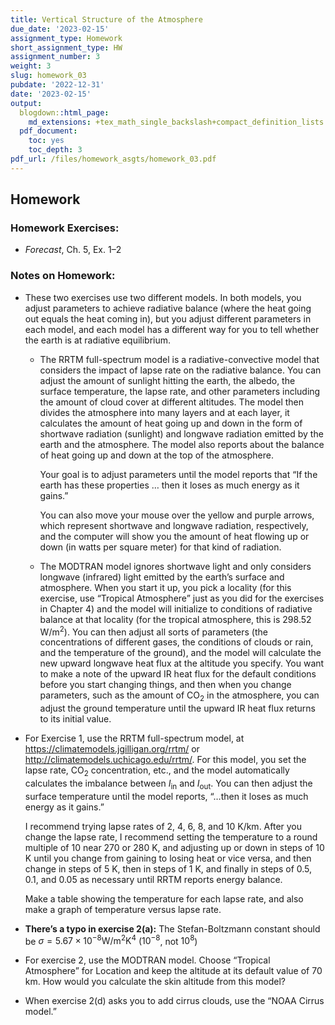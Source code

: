 ```yaml
---
title: Vertical Structure of the Atmosphere
due_date: '2023-02-15'
assignment_type: Homework
short_assignment_type: HW
assignment_number: 3
weight: 3
slug: homework_03
pubdate: '2022-12-31'
date: '2023-02-15'
output:
  blogdown::html_page:
    md_extensions: +tex_math_single_backslash+compact_definition_lists
  pdf_document:
    toc: yes
    toc_depth: 3
pdf_url: /files/homework_asgts/homework_03.pdf
---
```

## Homework

### Homework Exercises:



* _Forecast_, Ch. 5, Ex. 1--2

### Notes on Homework:


* These two exercises use two different models. In both models, you adjust 
  parameters to achieve radiative balance (where the heat going out equals 
  the heat coming in), but you adjust different parameters in each model, 
  and each model has a different way for you to tell whether the earth is at 
  radiative equilibrium.
  * The RRTM full-spectrum model is a radiative-convective model that 
    considers the impact of lapse rate on the radiative balance. You can adjust 
    the amount of sunlight hitting the earth, the albedo, the surface 
    temperature, the lapse rate, and other parameters including the amount of 
    cloud cover at different altitudes. The model then divides the atmosphere 
    into many layers and at each layer, it calculates the amount of heat going 
    up and down in the form of shortwave radiation (sunlight) and longwave 
    radiation emitted by the earth and the atmosphere. The model also reports 
    about the balance of heat going up and down at the top of the atmosphere. 
    
    Your goal is to adjust parameters until the model reports that 
    "If the earth has these properties ... then it loses as much energy as 
    it gains."  
    
    You can also move your mouse over the yellow and purple arrows, which 
    represent shortwave and longwave radiation, respectively, and the computer 
    will show you the amount of heat flowing up or down (in watts per square 
    meter) for that kind of radiation.
  * The MODTRAN model ignores shortwave light and only considers longwave 
    (infrared) light emitted by the earth's surface and atmosphere. When you 
    start it up, you pick a locality 
    (for this exercise, use "Tropical Atmosphere" just as you did 
    for the exercises in Chapter 4) 
    and the model will initialize to conditions of radiative balance at that 
    locality (for the tropical atmosphere, this is 298.52 W/m^2^). 
    You can then adjust all sorts of parameters (the concentrations of different 
    gases, the conditions of clouds or rain, and the temperature of the ground), 
    and the model will calculate the new upward longwave heat flux at the 
    altitude you specify.  You want to make a note of the upward IR heat flux 
    for the default conditions before you start changing things, and then when 
    you change parameters, such as the amount of CO~2~ in the atmosphere, you 
    can adjust the ground temperature until the upward IR heat flux returns to 
    its initial value.
* For Exercise 1, use the RRTM full-spectrum model, at 
  <https://climatemodels.jgilligan.org/rrtm/> or <http://climatemodels.uchicago.edu/rrtm/>.
  For this model, you set the lapse rate, CO~2~ concentration, etc., and the 
  model automatically calculates the imbalance between $I_{\text{in}}$ and 
  $I_{\text{out}}$. You can then adjust the surface temperature until the model 
  reports, "...then it loses as much energy as it gains."
  
  I recommend trying lapse rates of 2, 4, 6, 8, and 10 K/km. After you change
  the lapse rate, I recommend setting the temperature to a round multiple of
  10 near 270 or 280 K, and adjusting up or down in steps of 10 K until you 
  change from gaining to losing heat or vice versa, and then change in steps of 
  5 K, then in steps of 1 K, and finally in steps of 0.5, 0.1, and 0.05 as 
  necessary until RRTM reports energy balance.
  
  Make a table showing the temperature for each lapse rate, and also make
  a graph of temperature versus lapse rate.
* **There's a typo in exercise 2(a):**
  The Stefan-Boltzmann constant should be
  $\sigma = 5.67 \times 10^{-8} \mathrm{W/m^2 K^4}$ ($10^{-8}$, not $10^8$)
* For exercise 2, use the MODTRAN model. 
  Choose "Tropical Atmosphere" for Location and keep the altitude at 
  its default value of 70 km. How would you calculate the skin altitude 
  from this model?
* When exercise 2(d) asks you to add cirrus clouds, 
  use the "NOAA Cirrus model."
